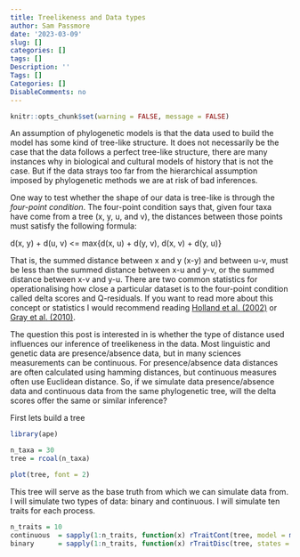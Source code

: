 ```yaml
---
title: Treelikeness and Data types
author: Sam Passmore    
date: '2023-03-09'
slug: []
categories: []
tags: []
Description: ''
Tags: []
Categories: []
DisableComments: no
---
```


```r
knitr::opts_chunk$set(warning = FALSE, message = FALSE) 
```

An assumption of phylogenetic models is that the data used to build the model has some kind of tree-like structure.
It does not necessarily be the case that the data follows a perfect tree-like structure, there are many instances why in biological and cultural models of history that is not the case. But if the data strays too far from the hierarchical assumption imposed by phylogenetic methods we are at risk of bad inferences. 

One way to test whether the shape of our data is tree-like is through the _four-point condition_. The four-point condition says that, given four taxa have come from a tree (x, y, u, and v), the distances between those points must satisfy the following formula:

d(x, y) + d(u, v) <= max{d(x, u) + d(y, v), d(x, v) + d(y, u)}

That is, the summed distance between x and y (x-y) and between u-v, must be less than the summed distance between x-u and y-v, or the summed distance between x-v and y-u. There are two common statistics for operationalising how close a particular dataset is to the four-point condition called delta scores and Q-residuals. If you want to read more about this concept or statistics I would recommend reading [Holland et al. (2002)](https://doi.org/10.1093/oxfordjournals.molbev.a004030) or [Gray et al. (2010)](https://royalsocietypublishing-org.bris.idm.oclc.org/doi/10.1098/rstb.2010.0162).  

The question this post is interested in is whether the type of distance used influences our inference of treelikeness in the data. Most linguistic and genetic data are presence/absence data, but in many sciences measurements can be continuous. For presence/absence data distances are often calculated using hamming distances, but continuous measures often use Euclidean distance. So, if we simulate data presence/absence data and continuous data from the same phylogenetic tree, will the delta scores offer the same or similar inference? 

First lets build a tree

```r
library(ape)

n_taxa = 30
tree = rcoal(n_taxa)

plot(tree, font = 2)
```

This tree will serve as the base truth from which we can simulate data from. I will simulate two types of data: binary and continuous. I will simulate ten traits for each process. 

```r

n_traits = 10
continuous  = sapply(1:n_traits, function(x) rTraitCont(tree, model = matrix(c(0, 0.1, 0.1, 0), 2)))
binary      = sapply(1:n_traits, function(x) rTraitDisc(tree, states = 0:1, model = matrix(c(0, 0.1, 0.1, 0), 2)))

```









